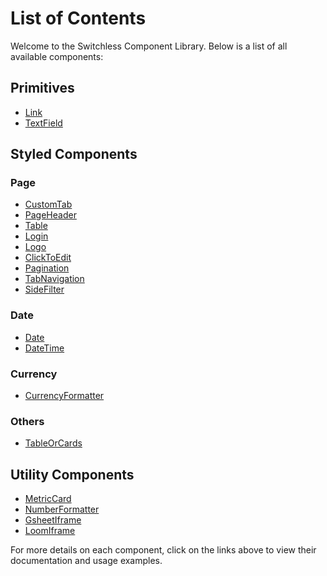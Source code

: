 
<Meta title="List of Contents" />

# List of Contents

Welcome to the Switchless Component Library. Below is a list of all available components:

## Primitives

- [Link](https://switchless.cashflowy.io/?path=/docs/exported-via-npm-primitives-link--docs)
- [TextField](https://switchless.cashflowy.io/?path=/docs/exported-via-npm-primitives-textfield--docs)

## Styled Components

### Page

- [CustomTab](https://switchless.cashflowy.io/?path=/docs/exported-via-npm-styled-page-customtab--docs)
- [PageHeader](https://switchless.cashflowy.io/?path=/docs/exported-via-npm-styled-page-pageheader--docs)
- [Table](https://switchless.cashflowy.io/?path=/docs/exported-via-npm-styled-page-table--docs)
- [Login](https://switchless.cashflowy.io/?path=/docs/exported-via-npm-styled-page-login--docs)
- [Logo](https://switchless.cashflowy.io/?path=/docs/exported-via-npm-styled-page-logo--docs)
- [ClickToEdit](https://switchless.cashflowy.io/?path=/docs/exported-via-npm-styled-page-clicktoedit--docs)
- [Pagination](https://switchless.cashflowy.io/?path=/docs/exported-via-npm-styled-page-pagination--docs)
- [TabNavigation](https://switchless.cashflowy.io/?path=/docs/exported-via-npm-styled-page-tabnavigation--docs)
- [SideFilter](https://switchless.cashflowy.io/?path=/docs/exported-via-npm-styled-page-sidefilter--docs)

### Date

- [Date](https://switchless.cashflowy.io/?path=/docs/exported-via-npm-styled-date-date--docs)
- [DateTime](https://switchless.cashflowy.io/?path=/docs/exported-via-npm-styled-date-datetime--docs)

### Currency

- [CurrencyFormatter](https://switchless.cashflowy.io/?path=/docs/exported-via-npm-styled-currency-currencyformatter--docs)

### Others

- [TableOrCards](https://switchless.cashflowy.io/?path=/docs/exported-via-npm-styled-others-tableorcards--docs)

## Utility Components

- [MetricCard](https://switchless.cashflowy.io/?path=/docs/exported-via-npm-utility-metriccard--docs)
- [NumberFormatter](https://switchless.cashflowy.io/?path=/docs/exported-via-npm-utility-numberformatter--docs)
- [GsheetIframe](https://switchless.cashflowy.io/?path=/docs/exported-via-npm-utility-gsheetiframe--docs)
- [LoomIframe](https://switchless.cashflowy.io/?path=/docs/exported-via-npm-utility-loomiframe--docs)

For more details on each component, click on the links above to view their documentation and usage examples.